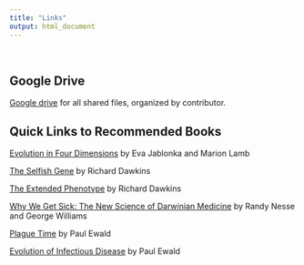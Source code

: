 ```yaml
---
title: "Links"
output: html_document
---
```

<br>

## Google Drive 
[Google drive](https://drive.google.com/drive/folders/1VQb08giIrpIorq6gPSU0ClqyZaIxup_m?usp=sharing) for all shared files, organized by contributor. 

## Quick Links to Recommended Books
[Evolution in Four Dimensions](https://mitpress.mit.edu/books/evolution-four-dimensions) by Eva Jablonka and Marion Lamb

[The Selfish Gene](https://global.oup.com/academic/product/the-selfish-gene-9780198788607?cc=us&lang=en&) by Richard Dawkins

[The Extended Phenotype](https://global.oup.com/academic/product/the-extended-phenotype-9780198788911?q=extended%20phenotype&lang=en&cc=us) by Richard Dawkins

[Why We Get Sick: The New Science of Darwinian Medicine](https://www.goodreads.com/book/show/81788.Why_We_Get_Sick) by Randy Nesse and George Williams

[Plague Time](https://www.penguinrandomhouse.com/books/47554/plague-time-by-paul-ewald/) by Paul Ewald

[Evolution of Infectious Disease](https://www.amazon.com/Evolution-Infectious-Disease-Paul-Ewald/dp/0195111397) by Paul Ewald

